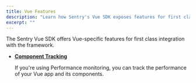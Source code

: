 ```yaml
---
title: Vue Features
description: "Learn how Sentry's Vue SDK exposes features for first class integration with Vue."
excerpt: ""
---
```


The Sentry Vue SDK offers Vue-specific features for first class integration with the framework.

- **[Component Tracking](./componenttracking/)**

  If you're using Performance monitoring, you can track the performance of your Vue app and its components.

